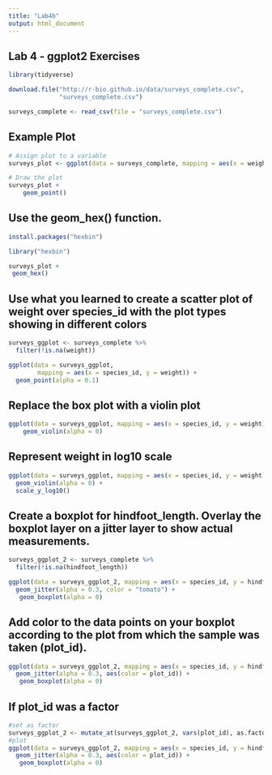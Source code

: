 ```yaml
---
title: "Lab4b"
output: html_document
---
```


## Lab 4 - ggplot2 Exercises

```r
library(tidyverse)
```


```r
download.file("http://r-bio.github.io/data/surveys_complete.csv",
              "surveys_complete.csv")

surveys_complete <- read_csv(file = "surveys_complete.csv")
```

## Example Plot


```r
# Assign plot to a variable
surveys_plot <- ggplot(data = surveys_complete, mapping = aes(x = weight, y = hindfoot_length))
```


```r
# Draw the plot
surveys_plot + 
    geom_point()
```

## Use the geom_hex() function.

```r
install.packages("hexbin")

library("hexbin")
```


```r
surveys_plot +
 geom_hex()
```

## Use what you learned to create a scatter plot of weight over species_id with the plot types showing in different colors

```r
surveys_ggplot <- surveys_complete %>%
  filter(!is.na(weight))

```


```r
ggplot(data = surveys_ggplot, 
        mapping = aes(x = species_id, y = weight)) +
  geom_point(alpha = 0.1)
```



## Replace the box plot with a violin plot

```r
ggplot(data = surveys_ggplot, mapping = aes(x = species_id, y = weight)) +
    geom_violin(alpha = 0)
```

## Represent weight in log10 scale

```r
ggplot(data = surveys_ggplot, mapping = aes(x = species_id, y = weight)) +
  geom_violin(alpha = 0) +
  scale_y_log10()
```


## Create a boxplot for hindfoot_length. Overlay the boxplot layer on a jitter layer to show actual measurements.

```r
surveys_ggplot_2 <- surveys_complete %>%
  filter(!is.na(hindfoot_length))

ggplot(data = surveys_ggplot_2, mapping = aes(x = species_id, y = hindfoot_length)) +
  geom_jitter(alpha = 0.3, color = "tomato") +
   geom_boxplot(alpha = 0)
```


## Add color to the data points on your boxplot according to the plot from which the sample was taken (plot_id).

```r
ggplot(data = surveys_ggplot_2, mapping = aes(x = species_id, y = hindfoot_length)) +
  geom_jitter(alpha = 0.3, aes(color = plot_id)) +
   geom_boxplot(alpha = 0)
```

## If plot_id was a factor

```r
#set as factor 
surveys_ggplot_2 <- mutate_at(surveys_ggplot_2, vars(plot_id), as.factor)
#plot
ggplot(data = surveys_ggplot_2, mapping = aes(x = species_id, y = hindfoot_length)) +
  geom_jitter(alpha = 0.3, aes(color = plot_id)) +
   geom_boxplot(alpha = 0)
```












